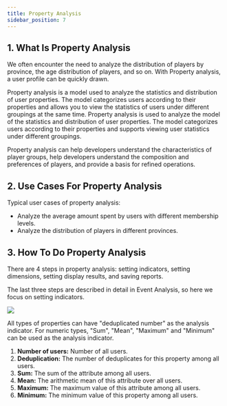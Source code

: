 ```yaml
---
title: Property Analysis
sidebar_position: 7
---
```


## 1. What Is Property Analysis


We often encounter the need to analyze the distribution of players by province, the age distribution of players, and so on. With Property analysis, a user profile can be quickly drawn. 

Property analysis is a model used to analyze the statistics and distribution of user properties. The model categorizes users according to their properties and allows you to view the statistics of users under different groupings at the same time. Property analysis is used to analyze the model of the statistics and distribution of user properties. The model categorizes users according to their properties and supports viewing user statistics under different groupings.

Property analysis can help developers understand the characteristics of player groups, help developers understand the composition and preferences of players, and provide a basis for refined operations.

## 2. Use Cases For Property Analysis

Typical user cases of property analysis:

- Analyze the average amount spent by users with different membership levels.
- Analyze the distribution of players in different provinces.

## 3. How To Do Property Analysis

There are 4 steps in property analysis: setting indicators, setting dimensions, setting display results, and saving reports.

The last three steps are described in detail in Event Analysis, so here we focus on setting indicators.

![](/img/customEvent/character/character1.png)

All types of properties can have "deduplicated number" as the analysis indicator. For numeric types, "Sum", "Mean", "Maximum" and "Minimum" can be used as the analysis indicator.

1. **Number of users:** Number of all users. 
2. **Deduplication:** The number of deduplicates for this property among all users.
3. **Sum:** The sum of the attribute among all users.
4. **Mean:** The arithmetic mean of this attribute over all users.
5. **Maximum:** The maximum value of this attribute among all users.
6. **Minimum:** The minimum value of this property among all users.